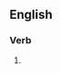 ==English==

===Verb===
{{head|en|present participle}}

# {{present participle of|engulf|lang=en|nocat=1}}
